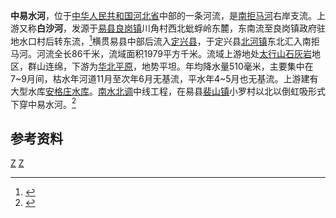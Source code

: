 {{Otheruses|白沙河|other=同名或類似名的其它條目描述}}
'''中易水河'''，位于[[中华人民共和国|中华人民共和国]][[河北省|河北省]]中部的一条河流，是[[南拒马河|南拒马河]]右岸支流。上游又称'''白沙河'''，发源于[[易县|易县]][[良岗镇|良岗镇]]川角村西北蚍蜉岭东麓，东南流至良岗镇政府驻地水口村后转东流，<ref>{{cite book zh |author=易县地方志编纂委员会 |title=《易县志》 |format=M |edition=1 |location=北京 |publisher=中央编译出版社 |date=2013年1月 |pages=72页 |id= ISBN 7-80109-378-X/K·37|ignore-isbn-error=true}}</ref>横贯易县中部后流入[[定兴县|定兴县]]，于定兴县[[北河镇|北河镇]]东北汇入南拒马河。河流全长86千米，流域面积1979平方千米。流域上游地处[[太行山|太行山]][[石灰岩|石灰岩]]地区，群山连绵，下游为[[华北平原|华北平原]]，地势平坦。年均降水量510毫米，主要集中在7~9月间，枯水年河道11月至次年6月无基流，平水年4~5月也无基流。上游建有大型水库[[安格庄水库|安格庄水库]]。[[南水北调|南水北调]]中线工程，在易县[[裴山镇|裴山镇]]小罗村以北以倒虹吸形式下穿中易水河。<ref name="中国河湖大典">{{cite book zh |author=《[[中国河湖大典|中国河湖大典]]》编纂委员会 |title=《中国河湖大典·海河卷》 |format=M |edition=1 |location=北京 |publisher=中国水利水电出版社 |date=2013年1月 |pages=99页 |id= ISBN 978-7-5170-0563-6}}</ref>
==参考资料==
{{reflist}}

{{China-river-stub}}
[[Category:河北河流|Z]]
[[Category:海河水系|Z]]
